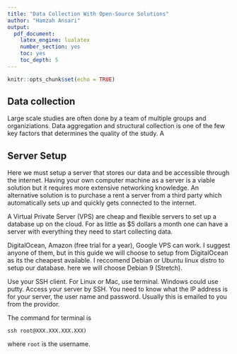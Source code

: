 ---
title: "Data Collection With Open-Source Solutions"
author: "Hamzah Ansari"
output:
  pdf_document:
    latex_engine: lualatex
    number_section: yes
    toc: yes
    toc_depth: 5
---

```{r setup, include=FALSE}
knitr::opts_chunk$set(echo = TRUE)
```


## Data collection

Large scale studies are often done by a team of multiple groups and organiziations. Data aggregation and structural collection is one of the few key factors that determines the quality of the study. A 



## Server Setup

Here we must setup a server that stores our data and be accessible through the internet. Having your own computer machine as a server is a viable solution but it requires more extensive networking knowledge. An alternative solution is to purchase a rent a server from a third party which automatically sets up and quickly gets connected to the internet. 

A Virtual Private Server (VPS) are cheap and flexible servers to set up a database up on the cloud. For as little as $5 dollars a month one can have a server with everything they need to start collecting data.

DigitalOcean, Amazon (free trial for a year), Google VPS can work. I suggest anyone of them, but in this guide we will choose to setup from DigitalOcean as its the cheapest available. I reccomend Debian or Ubuntu linux distro to setup our database. here we will choose Debian 9 (Stretch). 

Use your SSH client. For Linux or Mac, use terminal. Windows could use putty. Access your server by SSH. You need to know what the IP address is for your server, the user name and password. Usually this is emailed to you from the providor. 

The command for terminal is 

`ssh root@XXX.XXX.XXX.XXX)`

where `root` is the username. 

